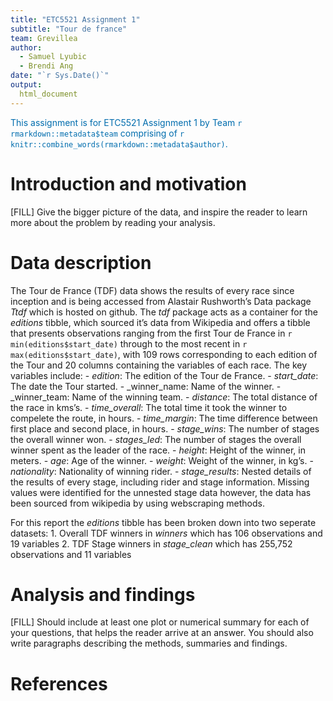 ```yaml
---
title: "ETC5521 Assignment 1"
subtitle: "Tour de france"
team: Grevillea
author:
  - Samuel Lyubic
  - Brendi Ang
date: "`r Sys.Date()`"
output: 
  html_document
---
```


[This assignment is for ETC5521 Assignment 1 by Team `r rmarkdown::metadata$team` comprising of `r knitr::combine_words(rmarkdown::metadata$author)`.]{style="color:#006DAE;"}


# Introduction and motivation

[FILL] Give the bigger picture of the data, and inspire the reader to learn more about the problem by reading your analysis. 

# Data description

The Tour de France (TDF) data shows the results of every race since inception and is being accessed from Alastair Rushworth's Data package _Ttdf_ which is hosted on github. The _tdf_ package acts as a container for the _editions_ tibble, which sourced it's data from Wikipedia and offers a tibble that presents observations ranging from the first Tour de France in `r min(editions$start_date)` through to the most recent in `r max(editions$start_date)`, with 109 rows corresponding to each edition of the Tour and 20 columns containing the variables of each race. The key variables include:
  - _edition_: The edition of the Tour de France.
  - _start_date_: The date the Tour started.
  - _winner_name: Name of the winner.
  - _winner_team: Name of the winning team.
  - _distance_: The total distance of the race in kms's.
  - _time_overall_: The total time it took the winner to compelete the route, in hours.
  - _time_margin_: The time difference between first place and second place, in hours.
  - _stage_wins_: The number of stages the overall winner won.
  - _stages_led_: The number of stages the overall winner spent as the leader of the race. 
  - _height_: Height of the winner, in meters.
  - _age_: Age of the winner.
  - _weight_: Weight of the winner, in kg's.
  - _nationality_: Nationality of winning rider.
  - _stage_results_: Nested details of the results of every stage, including rider and stage information. Missing values were identified for the unnested stage data however, the data has been sourced from wikipedia by using webscraping methods. 

For this report the _editions_ tibble has been broken down into two seperate datasets:
  1. Overall TDF winners in _winners_ which has 106 observations and 19 variables
  2. TDF Stage winners in _stage_clean_ which has 255,752 observations and 11 variables 

# Analysis and findings

[FILL] Should include at least one plot or numerical summary for each of your questions, that helps the reader arrive at an answer. You should also write paragraphs describing the methods, summaries and findings. 

# References
